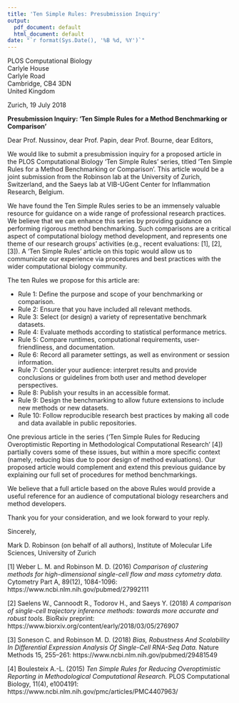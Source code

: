 ```yaml
---
title: 'Ten Simple Rules: Presubmission Inquiry'
output:
  pdf_document: default
  html_document: default
date: "`r format(Sys.Date(), '%B %d, %Y')`"
---
```



PLOS Computational Biology\
Carlyle House\
Carlyle Road\
Cambridge, CB4 3DN\
United Kingdom



Zurich, 19 July 2018

**Presubmission Inquiry: 'Ten Simple Rules for a Method Benchmarking or Comparison'**


Dear Prof. Nussinov, dear Prof. Papin, dear Prof. Bourne, dear Editors,

We would like to submit a presubmission inquiry for a proposed article in the PLOS Computational Biology 'Ten Simple Rules' series, titled 'Ten Simple Rules for a Method Benchmarking or Comparison'.  This article would be a joint submission from the Robinson lab at the University of Zurich, Switzerland, and the Saeys lab at VIB-UGent Center for Inflammation Research, Belgium.

We have found the Ten Simple Rules series to be an immensely valuable resource for guidance on a wide range of professional research practices. We believe that we can enhance this series by providing guidance on performing rigorous method benchmarking.  Such comparisons are a critical aspect of computational biology method development, and represents one theme of our research groups' activities (e.g., recent evaluations: [1], [2], [3]). A 'Ten Simple Rules' article on this topic would allow us to communicate our experience via procedures and best practices with the wider computational biology community.


The ten Rules we propose for this article are:

- Rule 1: Define the purpose and scope of your benchmarking or comparison.
- Rule 2: Ensure that you have included all relevant methods.
- Rule 3: Select (or design) a variety of representative benchmark datasets.
- Rule 4: Evaluate methods according to statistical performance metrics.
- Rule 5: Compare runtimes, computational requirements, user-friendliness, and documentation.
- Rule 6: Record all parameter settings, as well as environment or session information.
- Rule 7: Consider your audience: interpret results and provide conclusions or guidelines from both user and method developer perspectives.
- Rule 8: Publish your results in an accessible format.
- Rule 9: Design the benchmarking to allow future extensions to include new methods or new datasets.
- Rule 10: Follow reproducible research best practices by making all code and data available in public repositories.

One previous article in the series ('Ten Simple Rules for Reducing Overoptimistic Reporting in Methodological Computational Research' [4]) partially covers some of these issues, but within a more specific context (namely, reducing bias due to poor design of method evaluations). Our proposed article would complement and extend this previous guidance by explaining our full set of procedures for method benchmarkings.

We believe that a full article based on the above Rules would provide a useful reference for an audience of computational biology researchers and method developers.

Thank you for your consideration, and we look forward to your reply.

Sincerely,

Mark D. Robinson (on behalf of all authors),
Institute of Molecular Life Sciences,
University of Zurich


[1] Weber L. M. and Robinson M. D. (2016) *Comparison of clustering methods for high-dimensional single-cell flow and mass cytometry data.* Cytometry Part A, 89(12), 1084-1096: https://www.ncbi.nlm.nih.gov/pubmed/27992111

[2] Saelens W., Cannoodt R., Todorov H., and Saeys Y. (2018) *A comparison of single-cell trajectory inference methods: towards more accurate and robust tools.* BioRxiv preprint: https://www.biorxiv.org/content/early/2018/03/05/276907

[3] Soneson C. and Robinson M. D. (2018) *Bias, Robustness And Scalability In Differential Expression Analysis Of Single-Cell RNA-Seq Data.* Nature Methods 15, 255–261: https://www.ncbi.nlm.nih.gov/pubmed/29481549

[4] Boulesteix A.-L. (2015) *Ten Simple Rules for Reducing Overoptimistic Reporting in Methodological Computational Research.* PLOS Computational Biology, 11(4), e1004191: https://www.ncbi.nlm.nih.gov/pmc/articles/PMC4407963/

